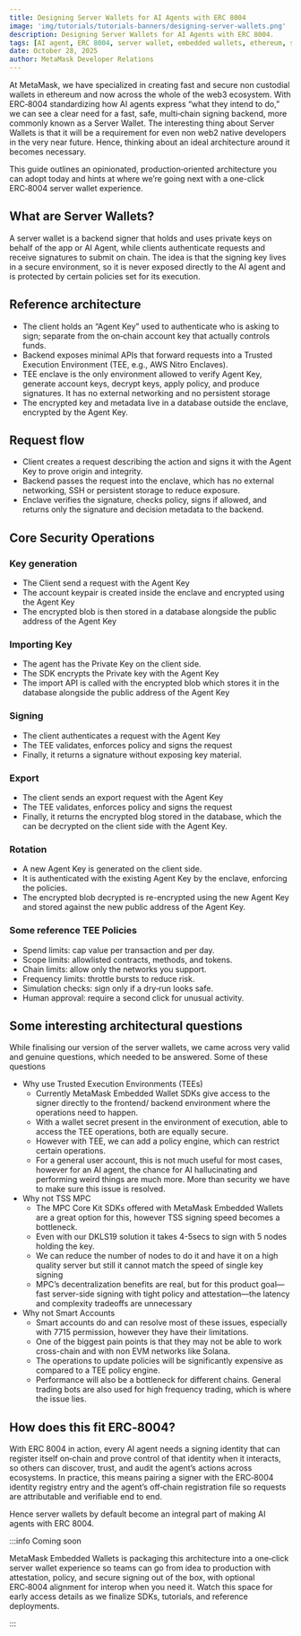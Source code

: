 ```yaml
---
title: Designing Server Wallets for AI Agents with ERC 8004
image: 'img/tutorials/tutorials-banners/designing-server-wallets.png'
description: Designing Server Wallets for AI Agents with ERC 8004.
tags: [AI agent, ERC 8004, server wallet, embedded wallets, ethereum, solana]
date: October 28, 2025
author: MetaMask Developer Relations
---
```


At MetaMask, we have specialized in creating fast and secure non custodial wallets in ethereum and now across the whole of the web3 ecosystem. With ERC‑8004 standardizing how AI agents express “what they intend to do,” we can see a clear need for a fast, safe, multi‑chain signing backend, more commonly known as a Server Wallet. The interesting thing about Server Wallets is that it will be a requirement for even non web2 native developers in the very near future. Hence, thinking about an ideal architecture around it becomes necessary.

This guide outlines an opinionated, production‑oriented architecture you can adopt today and hints at where we’re going next with a one-click ERC‑8004 server wallet experience.

## What are Server Wallets?

A server wallet is a backend signer that holds and uses private keys on behalf of the app or AI Agent, while clients authenticate requests and receive signatures to submit on chain. The idea is that the signing key lives in a secure environment, so it is never exposed directly to the AI agent and is protected by certain policies set for its execution.

## Reference architecture

- The client holds an “Agent Key” used to authenticate who is asking to sign; separate from the on‑chain account key that actually controls funds.​
- Backend exposes minimal APIs that forward requests into a Trusted Execution Environment (TEE, e.g., AWS Nitro Enclaves).​
- TEE enclave is the only environment allowed to verify Agent Key, generate account keys, decrypt keys, apply policy, and produce signatures. It has no external networking and no persistent storage
- The encrypted key and metadata live in a database outside the enclave, encrypted by the Agent Key.

## Request flow

- Client creates a request describing the action and signs it with the Agent Key to prove origin and integrity.
- Backend passes the request into the enclave, which has no external networking, SSH or persistent storage to reduce exposure.
- Enclave verifies the signature, checks policy, signs if allowed, and returns only the signature and decision metadata to the backend.

## Core Security Operations

### Key generation

- The Client send a request with the Agent Key
- The account keypair is created inside the enclave and encrypted using the Agent Key
- The encrypted blob is then stored in a database alongside the public address of the Agent Key​

### Importing Key

- The agent has the Private Key on the client side.
- The SDK encrypts the Private key with the Agent Key
- The import API is called with the encrypted blob which stores it in the database alongside the public address of the Agent Key

### Signing

- The client authenticates a request with the Agent Key
- The TEE validates, enforces policy and signs the request
- Finally, it returns a signature without exposing key material.​

### Export

- The client sends an export request with the Agent Key
- The TEE validates, enforces policy and signs the request
- Finally, it returns the encrypted blog stored in the database, which the can be decrypted on the client side with the Agent Key.​

### Rotation

- A new Agent Key is generated on the client side.
- It is authenticated with the existing Agent Key by the enclave, enforcing the policies.
- The encrypted blob decrypted is re-encrypted using the new Agent Key and stored against the new public address of the Agent Key.

### Some reference TEE Policies

- Spend limits: cap value per transaction and per day.
- Scope limits: allowlisted contracts, methods, and tokens.
- Chain limits: allow only the networks you support.
- Frequency limits: throttle bursts to reduce risk.
- Simulation checks: sign only if a dry‑run looks safe.
- Human approval: require a second click for unusual activity.

## Some interesting architectural questions

While finalising our version of the server wallets, we came across very valid and genuine questions, which needed to be answered. Some of these questions

- Why use Trusted Execution Environments (TEEs)
  - Currently MetaMask Embedded Wallet SDKs give access to the signer directly to the frontend/ backend environment where the operations need to happen.
  - With a wallet secret present in the environment of execution, able to access the TEE operations, both are equally secure.
  - However with TEE, we can add a policy engine, which can restrict certain operations.
  - For a general user account, this is not much useful for most cases, however for an AI agent, the chance for AI hallucinating and performing weird things are much more. More than security we have to make sure this issue is resolved.
- Why not TSS MPC
  - The MPC Core Kit SDKs offered with MetaMask Embedded Wallets are a great option for this, however TSS signing speed becomes a bottleneck.
  - Even with our DKLS19 solution it takes 4-5secs to sign with 5 nodes holding the key.
  - We can reduce the number of nodes to do it and have it on a high quality server but still it cannot match the speed of single key signing
  - MPC’s decentralization benefits are real, but for this product goal—fast server-side signing with tight policy and attestation—the latency and complexity tradeoffs are unnecessary
- Why not Smart Accounts
  - Smart accounts do and can resolve most of these issues, especially with 7715 permission, however they have their limitations.
  - One of the biggest pain points is that they may not be able to work cross-chain and with non EVM networks like Solana.
  - The operations to update policies will be significantly expensive as compared to a TEE policy engine.
  - Performance will also be a bottleneck for different chains. General trading bots are also used for high frequency trading, which is where the issue lies.

## How does this fit ERC‑8004?

With ERC 8004 in action, every AI agent needs a signing identity that can register itself on‑chain and prove control of that identity when it interacts, so others can discover, trust, and audit the agent’s actions across ecosystems. In practice, this means pairing a signer with the ERC‑8004 identity registry entry and the agent’s off‑chain registration file so requests are attributable and verifiable end to end.

Hence server wallets by default become an integral part of making AI agents with ERC 8004.

:::info Coming soon

MetaMask Embedded Wallets is packaging this architecture into a one‑click server wallet experience so teams can go from idea to production with attestation, policy, and secure signing out of the box, with optional ERC‑8004 alignment for interop when you need it. Watch this space for early access details as we finalize SDKs, tutorials, and reference deployments.

:::
